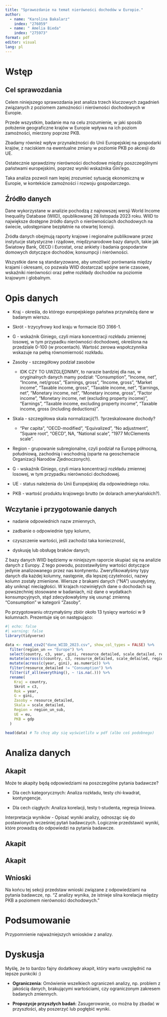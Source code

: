 ---
title: "Sprawozdanie na temat nierówności dochodów w Europie."
author: 
  - name: "Karolina Bakalarz"
    index: "276059"
  - name: " Amelia Bieda"
    index: "275973"
format: pdf
editor: visual
lang: pl
---

# Wstęp

## Cel sprawozdania

Celem niniejszego sprawozdania jest analiza trzech kluczowych zagadnień związanych z poziomem zamożności i nierówności dochodowych w Europie.

Przede wszystkim, badanie ma na celu zrozumienie, w jaki sposób położenie geograficzne krajów w Europie wpływa na ich poziom zamożności, mierzony poprzez PKB.

Zbadamy również wpływ przynależności do Unii Europejskiej na gospodarki krajów, z naciskiem na ewentualne zmiany w poziomie PKB po akcesji do UE.

Ostatecznie sprawdzimy nierówności dochodowe między poszczególnymi państwami europejskimi, poprzez wyniki wskaźnika Gini'ego.

Taka analiza pozwoli nam lepiej zrozumieć sytuację ekonomiczną w Europie, w kontekście zamożności i rozwoju gospodarczego.

## Źródło danych

Dane wykorzystane w analizie pochodzą z najnowszej wersji World Income Inequality Database (WIID), opublikowanej 28 listopada 2023 roku. WIID to największe dostępne źródło danych o nierównościach dochodowych na świecie, udostępniane bezpłatnie na otwartej licencji.

Źródła danych obejmują raporty krajowe i regionalne publikowane przez instytucje statystyczne i rządowe, międzynarodowe bazy danych, takie jak Światowy Bank, OECD i Eurostat, oraz ankiety i badania gospodarstw domowych dotyczące dochodów, konsumpcji i nierówności.

Wszystkie dane są standaryzowane, aby umożliwić porównania między krajami i okresami, co pozwala WIID dostarczać spójne serie czasowe, wskaźniki nierówności oraz pełne rozkłady dochodów na poziomie krajowym i globalnym.

# Opis danych

-   Kraj - określa, do którego europejskiego państwa przynależą dane w badanym wierszu.

-   Skrót - trzycyfrowy kod kraju w formacie ISO 3166-1.

-   G - wskaźnik Giniego, czyli miara koncentracji rozkładu zmiennej losowej, w tym przypadku nierówności dochodowej, określona na przedziale 0-100 (w procentach). Wartość zerowa wspołczynnika wskazuje na pełną równomierność rozkładu.

-   Zasoby - szczegółowy podział zasobów

    -   IDK CZY TO UWZGLĘDNIMY, to narazie bardziej dla nas, w oryginalnych danych mamy podział: "Consumption", "Income, net", "Income, net/gross", "Earnings, gross", "Income, gross", "Market income", "Taxable income, gross", "Taxable income, net", "Earnings, net", "Monetary income, net", "Monetary income, gross", "Factor income", "Monetary income, net (excluding property income)", "Earnings", "Taxable income, excluding property income", "Taxable income, gross (including deductions)".

-   Skala - szczegółowa skala normalizacji(?). ?przeskalowane dochody?

    -   "Per capita", "OECD-modified", "Equivalized", "No adjustment", "Square root", "OECD", NA, "National scale", "1977 McClements scale".

-   Region - grupowanie subregionalne, czyli podział na Europę północną, południową, zachodnią i wschodnią (oparte na geoschemacie Organizacji Narodów Zjednoczonych).

-   G - wskaźnik Giniego, czyli miara koncentracji rozkładu zmiennej losowej, w tym przypadku nierówności dochodowej.

-   UE - status należenia do Unii Europejskiej dla odpowiedniego roku.

-   PKB - wartość produktu krajowego brutto (w dolarach amerykańskich?).

## Wczytanie i przygotowanie danych

-   nadanie odpowiednich nazw zmiennych,

-   zadbanie o odpowiednie typy kolumn,

-   czyszczenie wartości, jeśli zachodzi taka konieczność,

-   dyskusję lub obsługę braków danych;

Z bazy danych WIID będziemy w niniejszym raporcie skupiać się na analizie danych z Europy. Z tego powodu, pozostawiłyśmy wartości dotyczące jedynie analizowanego przez nas kontynentu. Zweryfikowałyśmy typy danych dla każdej kolumny, następnie, dla lepszej czytelności, nazwy kolumn zostały zmienione. Wiersze z brakami danych ("NA") usunęłyśmy, aby uniknąć nieciągłości. W krajach rozwiniętych dane o dochodach są powszechniej stosowane w badaniach, niż dane o wydatkach konsumpcyjnych, stąd zdecydowałyśmy się usunąć zmienną "Consumption" w kategorii "Zasoby".

Po przygotowaniu otrzymałyśmy zbiór około 13 tysięcy wartości w 9 kolumnach. Prezentuje się on następująco:

```{r, echo=FALSE, massage=FALSE}
#| echo: false
#| warning: false
library(tidyverse)

data <- read_csv2("dane_WIID_2023.csv", show_col_types = FALSE) %>%
  filter(region_un == "Europe") %>%
  select(country, c3, year, gini, resource_detailed, scale_detailed, region_un_sub, eu, gdp) %>%
  mutate(across(c(country, c3, resource_detailed, scale_detailed, region_un_sub, eu), as.factor)) %>%
  mutate(across(c(year, gini), as.numeric)) %>%
  filter(resource_detailed != "Consumption") %>%
  filter(if_all(everything(), ~ !is.na(.))) %>%
  rename(
    Kraj = country,
    Skrót = c3,
    Rok = year,
    G = gini,
    Zasoby = resource_detailed,
    Skala = scale_detailed,
    Region = region_un_sub,
    UE = eu,
    PKB = gdp
  )

```

```{r}
head(data) # To chcę aby się wyświetliło w pdf (albo coś podobnego)
```

# Analiza danych

## Akapit

Może te akapity będą odpowiedziami na poszczególne pytania badawcze?

-   Dla cech kategorycznych: Analiza rozkładu, testy chi-kwadrat, kontyngencje.

-   Dla cech ciągłych: Analiza korelacji, testy t-studenta, regresja liniowa.

Interpretacja wyników - Opisać wyniki analizy, odnosząc się do postawionych wcześniej pytań badawczych. Logicznie przedstawić wyniki, które prowadzą do odpowiedzi na pytania badawcze.

## Akapit

## Akapit

## Wnioski

Na końcu tej sekcji przedstaw wnioski związane z odpowiedziami na pytania badawcze, np. "Z analizy wynika, że istnieje silna korelacja między PKB a poziomem nierówności dochodowych."

# Podsumowanie

Przypomnienie najważniejszych wniosków z analizy.

# Dyskusja

Myślę, że to bardzo fajny dodatkowy akapit, który warto uwzględnić na lepsze punkciki :)

-   **Ograniczenia**: Omówienie wszelkiech ograniczeń analizy, np. problem z jakością danych, brakującymi wartościami, czy ograniczonym zakresem badanych zmiennych.

-   **Propozycje przyszłych badań**: Zasugerowanie, co można by zbadać w przyszłości, aby poszerzyć lub pogłębić wyniki.
